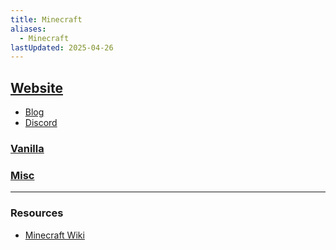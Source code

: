 ```yaml
---
title: Minecraft
aliases:
  - Minecraft
lastUpdated: 2025-04-26
---
```



## [Website](https://www.minecraft.net)
- [Blog](https://www.minecraft.net/en-us/articles)
- [Discord](https://discord.gg/minecraft)

### [Vanilla](/vanilla)

### [Misc](/minecraftmisc)

<Yb src="https://www.youtube.com/embed/MmB9b5njVbA?si=FAe7NEI-GqKvVWHx" />

---

### Resources
- [Minecraft Wiki](https://minecraft.wiki/w/Minecraft)